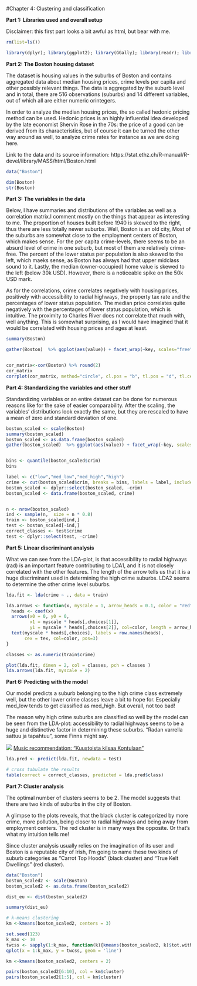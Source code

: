 #Chapter 4: Clustering and classification

**Part 1: Libraries used and overall setup**

Disclaimer: this first part looks a bit awful as html, but bear with me.

```r

rm(list=ls())

library(dplyr); library(ggplot2); library(GGally); library(readr); library(tidyr); library(MASS); library(corrplot)

```


**Part 2: The Boston housing dataset **


The dataset is housing values in the suburbs of Boston and contains aggregated data about median housing prices, crime levels per capita and other possibly relevant things. The data is aggregated by the suburb level and in total, there are 516 observations (suburbs) and 14 different variables, out of which all are either numeric orintegers. 

In order to analyze the median housing prices, the so called hedonic pricing method can be used. Hedonic prices is an highly influential idea developed by the late economist Shervin Rose in the 70s: the price of a good can be derived from its characteristics, but of course it can be turned the other way around as well, to analyze crime rates for instance as we are doing here.

Link to the data and its source information: https://stat.ethz.ch/R-manual/R-devel/library/MASS/html/Boston.html


```r
data("Boston")

dim(Boston)
str(Boston)
```

**Part 3: The variables in the data **

Below, I have summaries and distributions of the variables as well as a correlation matrix.I comment mostly on the things that appear as interesting to me.
The proportion of houses built before 1940 is skewed to the right, thus there are less totally newer suburbs.  Well, Boston is an old city, Most of the suburbs are somewhat close to the employment centers of Boston, which makes sense. 
For the per capita crime-levels, there seems to be an absurd level of crime in one suburb, but most of them are relatively crime-free. The percent of the lower status per population is also skewed to the left, which maeks sense, as Boston has always had that upper midclass sound to it. Lastly, the median (owner-occupied) home value is skewed to the left (below 30k USD). However, there is a noticeable spike on the 50k USD mark.

As for the correlations, crime correlates negatively with housing prices, positively with accessibility to radial highways, the property tax rate and the percentages of lower status population.  The median price correlates quite negatively with the percentages of lower status population, which is intuitive. 
The proximity to Charles River does not correlate that much with, well anything. This is somewhat surprising, as I would have imagined that it would be correlated with housing prices and ages at least.

```r
summary(Boston)

gather(Boston)  %>% ggplot(aes(value)) + facet_wrap(~key, scales="free") + geom_histogram()


cor_matrix<-cor(Boston) %>% round(2)
cor_matrix
corrplot(cor_matrix, method="circle", cl.pos = "b", tl.pos = "d", tl.cex = 0.6)

```

**Part 4: Standardizing the variables and other stuff**

Standardizing variables or an entire dataset can be done for numerous reasons like for the sake of easier comparability. After the scaling, the variables' distributions look exactly the same, but they are rescaled to have a mean of zero and standard deviation of one. 


```r
boston_scaled <- scale(Boston)
summary(boston_scaled)
boston_scaled <- as.data.frame(boston_scaled)
gather(boston_scaled)  %>% ggplot(aes(value)) + facet_wrap(~key, scales="free") + geom_histogram()


bins <- quantile(boston_scaled$crim)
bins

label <- c("low","med_low","med_high","high")
crime <- cut(boston_scaled$crim, breaks = bins, labels = label, include.lowest = TRUE)
boston_scaled <- dplyr::select(boston_scaled, -crim)
boston_scaled <- data.frame(boston_scaled, crime)


n <- nrow(boston_scaled)
ind <- sample(n,  size = n * 0.8)
train <- boston_scaled[ind,]
test <- boston_scaled[-ind,]
correct_classes <- test$crime
test <- dplyr::select(test, -crime)
```

**Part 5: Linear discriminant analysis**

What we can see from the LDA-plot, is that accessibility to radial highways (rad) is an important feature contributing to LDA1, and it is not closely correlated with the other features. The length of the arrow tells us that it is a huge discriminant used in determining the high crime suburbs. LDA2 seems to determine the other crime level suburbs. 


```r
lda.fit <- lda(crime ~ ., data = train)

lda.arrows <- function(x, myscale = 1, arrow_heads = 0.1, color = "red", tex = 0.75, choices = c(1,2)){
  heads <- coef(x)
  arrows(x0 = 0, y0 = 0, 
         x1 = myscale * heads[,choices[1]], 
         y1 = myscale * heads[,choices[2]], col=color, length = arrow_heads)
  text(myscale * heads[,choices], labels = row.names(heads), 
       cex = tex, col=color, pos=3)
}

classes <- as.numeric(train$crime)

plot(lda.fit, dimen = 2, col = classes, pch = classes )
lda.arrows(lda.fit, myscale = 2)
```


**Part 6: Predicting with the model**

Our model predicts a suburb belonging to the high crime class extremely well, but the other lower crime classes leave a bit to hope for. Especially med_low tends to get classified as med_high. But overall, not too bad! 

The reason why high crime suburbs are classified so well by the model can  be seen from the LDA-plot: accessibility to radial highways seems to be a huge and distinctive factor in determining these suburbs. "Radan varrella sattuu ja tapahtuu", some Finns might say.

![](C:\Users\Juha\Desktop\notkis.png) 
[Music recommendation: "Kuustoista kilsaa Kontulaan"](https://www.youtube.com/watch?v=LV_3XhfbNTY) 



```r
lda.pred <- predict(lda.fit, newdata = test)

# cross tabulate the results
table(correct = correct_classes, predicted = lda.pred$class)
```


**Part 7: Cluster analysis**

The optimal number of clusters seems to be 2. The model suggests that there are two kinds of suburbs in the city of Boston. 

A glimpse to the plots reveals, that the black cluster is categorized by more crime, more pollution, being closer to radial highways and being away from employment centers. The red cluster is in many ways the opposite. Or that's what my intuition tells me! 

Since cluster analysis usually relies on the imagination of its user and Boston is a reputable city of Irish, I'm going to name these two kinds of suburb categories as "Carrot Top Hoods" (black cluster) and "True Kelt Dwellings" (red cluster).


```r

data("Boston")
boston_scaled2 <- scale(Boston)
boston_scaled2 <- as.data.frame(boston_scaled2)

dist_eu <- dist(boston_scaled2)

summary(dist_eu)

# k-means clustering
km <-kmeans(boston_scaled2, centers = 3)

set.seed(123)
k_max <- 10
twcss <- sapply(1:k_max, function(k){kmeans(boston_scaled2, k)$tot.withinss})
qplot(x = 1:k_max, y = twcss, geom = 'line')

km <-kmeans(boston_scaled2, centers = 2)

pairs(boston_scaled2[6:10], col = km$cluster)
pairs(boston_scaled2[1:5], col = km$cluster)


```




